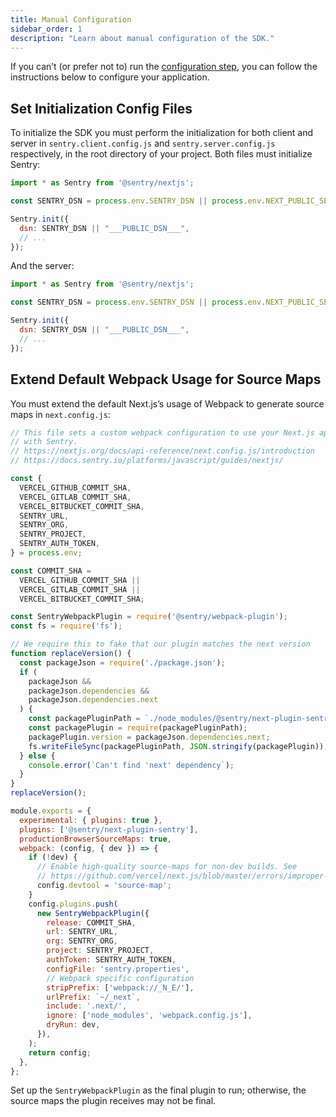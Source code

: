 ```yaml
---
title: Manual Configuration
sidebar_order: 1
description: "Learn about manual configuration of the SDK."
---
```


If you can’t (or prefer not to) run the [configuration step](/platforms/javascript/guides/nextjs/#configure), you can follow the instructions below to configure your application.

## Set Initialization Config Files

To initialize the SDK you must perform the initialization for both client and server in `sentry.client.config.js` and `sentry.server.config.js` respectively, in the root directory of your project.
Both files must initialize Sentry:

```javascript {filename:sentry.client.config.js}
import * as Sentry from '@sentry/nextjs';

const SENTRY_DSN = process.env.SENTRY_DSN || process.env.NEXT_PUBLIC_SENTRY_DSN;

Sentry.init({
  dsn: SENTRY_DSN || "___PUBLIC_DSN___",
  // ...
});
```

And the server:

```javascript {filename:sentry.server.config.js}
import * as Sentry from '@sentry/nextjs';

const SENTRY_DSN = process.env.SENTRY_DSN || process.env.NEXT_PUBLIC_SENTRY_DSN;

Sentry.init({
  dsn: SENTRY_DSN || "___PUBLIC_DSN___",
  // ...
});
```

## Extend Default Webpack Usage for Source Maps

You must extend the default Next.js’s usage of Webpack to generate source maps in `next.config.js`:

```javascript {filename:next.config.js}
// This file sets a custom webpack configuration to use your Next.js app
// with Sentry.
// https://nextjs.org/docs/api-reference/next.config.js/introduction
// https://docs.sentry.io/platforms/javascript/guides/nextjs/

const {
  VERCEL_GITHUB_COMMIT_SHA,
  VERCEL_GITLAB_COMMIT_SHA,
  VERCEL_BITBUCKET_COMMIT_SHA,
  SENTRY_URL,
  SENTRY_ORG,
  SENTRY_PROJECT,
  SENTRY_AUTH_TOKEN,
} = process.env;

const COMMIT_SHA =
  VERCEL_GITHUB_COMMIT_SHA ||
  VERCEL_GITLAB_COMMIT_SHA ||
  VERCEL_BITBUCKET_COMMIT_SHA;

const SentryWebpackPlugin = require('@sentry/webpack-plugin');
const fs = require('fs');

// We require this to fake that our plugin matches the next version
function replaceVersion() {
  const packageJson = require('./package.json');
  if (
    packageJson &&
    packageJson.dependencies &&
    packageJson.dependencies.next
  ) {
    const packagePluginPath = `./node_modules/@sentry/next-plugin-sentry/package.json`;
    const packagePlugin = require(packagePluginPath);
    packagePlugin.version = packageJson.dependencies.next;
    fs.writeFileSync(packagePluginPath, JSON.stringify(packagePlugin));
  } else {
    console.error(`Can't find 'next' dependency`);
  }
}
replaceVersion();

module.exports = {
  experimental: { plugins: true },
  plugins: ['@sentry/next-plugin-sentry'],
  productionBrowserSourceMaps: true,
  webpack: (config, { dev }) => {
    if (!dev) {
      // Enable high-quality source-maps for non-dev builds. See
      // https://github.com/vercel/next.js/blob/master/errors/improper-devtool.md
      config.devtool = 'source-map';
    }
    config.plugins.push(
      new SentryWebpackPlugin({
        release: COMMIT_SHA,
        url: SENTRY_URL,
        org: SENTRY_ORG,
        project: SENTRY_PROJECT,
        authToken: SENTRY_AUTH_TOKEN,
        configFile: 'sentry.properties',
        // Webpack specific configuration
        stripPrefix: ['webpack://_N_E/'],
        urlPrefix: `~/_next`,
        include: '.next/',
        ignore: ['node_modules', 'webpack.config.js'],
        dryRun: dev,
      }),
    );
    return config;
  },
};
```

<Note>

Set up the `SentryWebpackPlugin` as the final plugin to run; otherwise, the source maps the plugin receives may not be final.

</Note>

